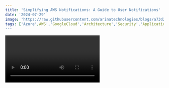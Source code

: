 ```yaml
---
title: 'Simplifying AWS Notifications: A Guide to User Notifications'
date: '2024-07-29'
image: 'https://raw.githubusercontent.com/arinatechnologies/blogs/a73d2644737595371d5c554a3e9437e9b6b640cf/images/usernotifications.webp'
tags: ['Azure',AWS','GoogleCloud','Architecture','Security','Application/Data','Cost Optimization']
---
```

<Video id="mxGH7Qo_-4g" title="Simplifying AWS Notifications: A Guide to User Notifications"/>
# Simplifying AWS Notifications: A Guide to User Notifications

## Introduction

In cloud operations, timely notifications are crucial. Whether dealing with a security incident from AWS GuardDuty, a backup failure, or any other significant event, having a streamlined process to receive and act upon alerts is essential. Traditionally, AWS users set up notifications through complex patterns involving AWS CloudTrail, EventBridge, and Lambda. However, AWS has recently introduced a new service designed to simplify this process significantly: *AWS User Notifications*.

In this blog, we'll walk through the benefits of this new service and how it streamlines the notification setup process compared to the traditional methods.

## The Traditional Notification Setup

Historically, setting up notifications involved several AWS services:

1. *CloudTrail*: Events captured by CloudTrail.
2. *EventBridge*: Rules in EventBridge to capture and process these events.
3. *Lambda*: Lambda functions to parse events and send formatted notifications.
4. *SNS*: For sending out emails or SMS notifications.

For instance, if AWS GuardDuty detected a potential security incident, you’d need to:

- Create a rule in EventBridge to catch GuardDuty findings.
- Write Lambda functions to process these events.
- Use SNS to send notifications, often requiring custom formatting in Lambda.

While effective, this setup can be complex and involves considerable manual configuration and coding.

## The New AWS User Notifications Service

AWS has introduced a more straightforward approach with the *AWS User Notifications* service. This new service allows you to set up notifications with minimal configuration, bypassing the need for complex EventBridge rules and Lambda functions.

### Setting Up Notifications with AWS User Notifications

Here's a step-by-step guide on how to set up notifications using the new service:

1. *Access AWS User Notifications*

   - Go to the AWS Management Console and search for "User Notifications."
   - Open the User Notifications configuration page.
   
![search](https://github.com/user-attachments/assets/406aee74-9946-4fc1-a362-7a10354e321f)

2. *Create a New Notification Configuration*

   - Click “Create Notification Configuration.”
   - Provide a name for the notification, such as "GuardDuty Notification."
   - Optionally, add a description.

![Screenshot (19)](https://github.com/user-attachments/assets/b58f4a9c-b28a-48df-a7da-7e4b984b154f)

3. *Choose the Notification Source*

   - Select the source of your notification. For example, choose "CloudWatch" for monitoring AWS CloudWatch events.
   - Specify the type of events you want to receive notifications for, such as "GuardDuty findings."

4. *Configure Notification Details*

   - Choose the AWS region you want to monitor, such as "Virginia."
   - Set up advanced filters if needed. This helps narrow down the events you want to capture, like focusing only on critical findings.
   - Decide on the aggregation period (e.g., 5 minutes, 12 hours) if you want to aggregate notifications.

![region](https://github.com/user-attachments/assets/8a15dffe-b669-4ced-a43e-fbc959ec075a)

5. *Specify Notification Recipients*

   - Enter the email addresses or other notification channels where alerts should be sent. You can use AWS's built-in options or integrate with chat channels.

![email](https://github.com/user-attachments/assets/bcbe4f43-6555-4d38-8489-49ad757395c8)

6. *Review and Create*

   - Review your configuration.
   - Click "Create Notification Configuration" to finalize.

![create](https://github.com/user-attachments/assets/dcab9fc5-2dc0-4f3b-bafd-1e9bbff1d290)


## Comparing AWS User Notifications with Traditional Methods

*Simplicity*: User Notifications significantly reduce complexity by eliminating the need for multiple services like EventBridge and Lambda for basic notification setups. You configure everything in a single interface with minimal coding.

*Customization*: While traditional setups offer extensive customization through Lambda functions, User Notifications provide a more user-friendly approach with options for advanced filters and predefined notification formats.

*Speed*: The new service allows for quicker setup and deployment of notifications, making it easier to address urgent issues promptly without extensive configuration.

## Use Cases

*GuardDuty Alerts*: Set up notifications for any security findings immediately, ensuring you can respond to potential threats without delay.

*AWS Config*: Receive alerts for configuration changes, focusing on non-compliant changes to avoid information overload.

*Backup Failures*: Get notifications for failed backup jobs to ensure data protection measures are always active.

*Health Checks*: Monitor AWS service health events to stay informed about the operational status of your AWS environment.

## Conclusion

AWS User Notifications is a game-changer for simplifying the notification setup process. It reduces the complexity involved in configuring notifications and allows you to focus on addressing issues rather than managing notification infrastructure. By leveraging this new service, you can ensure that critical alerts are delivered promptly and efficiently.

For detailed guides and additional information, check out the AWS documentation and stay updated with the latest AWS features.

Feel free to reach out with any questions or comments, and don't forget to subscribe for more updates!

# Other Blogs
[Comprehensive Guide to Centralized Backups in AWS Organizations](https://www.arinatechnologies.com/posts/backups-orgs) <br/>
[AWS services that support Containers: Containers!=Kubernetes.](https://www.arinatechnologies.com/posts/aws-container-decision-tree) <br/>
[A Detailed Overview Of AWS SES and Monitoring](https://www.arinatechnologies.com/posts/AWS%20SES) <br/>

